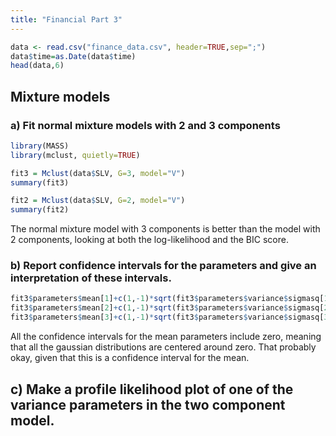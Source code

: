 ```yaml
---
title: "Financial Part 3"
---
```


```r
data <- read.csv("finance_data.csv", header=TRUE,sep=";")
data$time=as.Date(data$time)
head(data,6)
```
## Mixture models
### a) Fit normal mixture models with 2 and 3 components
```r
library(MASS)
library(mclust, quietly=TRUE)

fit3 = Mclust(data$SLV, G=3, model="V")
summary(fit3)

```

```r
fit2 = Mclust(data$SLV, G=2, model="V")
summary(fit2)
```
The normal mixture model with 3 components is better than the model with 2 components, looking at both the log-likelihood and the BIC score. 

### b) Report confidence intervals for the parameters and give an interpretation of these intervals. 
```r
fit3$parameters$mean[1]+c(1,-1)*sqrt(fit3$parameters$variance$sigmasq[1])*qnorm(0.975)
fit3$parameters$mean[2]+c(1,-1)*sqrt(fit3$parameters$variance$sigmasq[2])*qnorm(0.975)
fit3$parameters$mean[3]+c(1,-1)*sqrt(fit3$parameters$variance$sigmasq[3])*qnorm(0.975)

```
All the confidence intervals for the mean parameters include zero, meaning that all the gaussian distributions are centered around zero. That probably okay, given that this is a confidence interval for the mean. 

## c) Make a profile likelihood plot of one of the variance parameters in the two component model.  

```r

```


